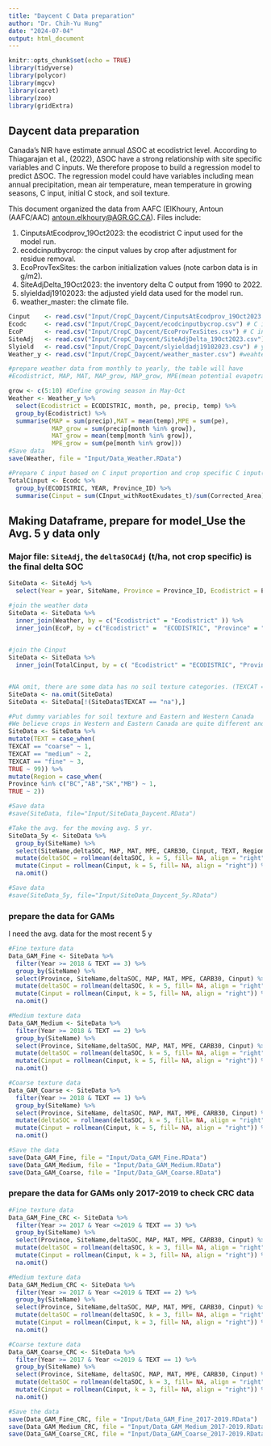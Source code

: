 ```yaml
---
title: "Daycent C Data preparation"
author: "Dr. Chih-Yu Hung"
date: "2024-07-04"
output: html_document
---
```



```r
knitr::opts_chunk$set(echo = TRUE)
library(tidyverse)
library(polycor)
library(mgcv)
library(caret)
library(zoo)
library(gridExtra)
```

## Daycent data preparation

Canada’s NIR have estimate annual ΔSOC at ecodistrict level. According to Thiagarajan et al., (2022), ΔSOC have a strong relationship with site specific variables and C inputs. We therefore propose to build a regression model to predict ΔSOC. The regression model could have variables including mean annual precipitation, mean air temperature, mean temperature in growing seasons, C input, initial C stock, and soil texture. 

This document organized the data from AAFC (ElKhoury, Antoun (AAFC/AAC) <antoun.elkhoury@AGR.GC.CA>).
Files include:

1) CinputsAtEcodprov_19Oct2023: the ecodistrict C input used for the model run.
2) ecodcinputbycrop:            the cinput values by crop after adjustment for residue removal.
3) EcoProvTexSites:             the carbon initialization values (note carbon data is in g/m2).
4) SiteAdjDelta_19Oct2023:      the inventory delta C output from 1990 to 2022.
5) slyieldadj19102023:          the adjusted yield data used for the model run.
6) weather_master:              the climate file.

```r
Cinput    <- read.csv("Input/CropC_Daycent/CinputsAtEcodprov_19Oct2023.csv") #C input proportion not crop specific
Ecodc     <- read.csv("Input/CropC_Daycent/ecodcinputbycrop.csv") # C input crop specific 
EcoP      <- read.csv("Input/CropC_Daycent/EcoProvTexSites.csv") # C ini values
SiteAdj   <- read.csv("Input/CropC_Daycent/SiteAdjDelta_19Oct2023.csv") # Delta C not crop specific
Slyield   <- read.csv("Input/CropC_Daycent/slyieldadj19102023.csv") # yield data, no need
Weather_y <- read.csv("Input/CropC_Daycent/weather_master.csv") #weahter

#prepare weather data from monthly to yearly, the table will have
#Ecodistrict, MAP, MAT, MAP_grow, MAP_grow, MPE(mean potential evapotranspiration) and MPE_grow. The _grow means average values in May-Oct. 

grow <- c(5:10) #Define growing season in May-Oct
Weather <- Weather_y %>%
  select(Ecodistrict = ECODISTRIC, month, pe, precip, temp) %>%
  group_by(Ecodistrict) %>%
  summarise(MAP = sum(precip),MAT = mean(temp),MPE = sum(pe),
            MAP_grow = sum(precip[month %in% grow]),
            MAT_grow = mean(temp[month %in% grow]),
            MPE_grow = sum(pe[month %in% grow]))
#Save data
save(Weather, file = "Input/Data_Weather.RData")                           

#Prepare C input based on C input proportion and crop specific C input(t)
TotalCinput <- Ecodc %>%
  group_by(ECODISTRIC, YEAR, Province_ID) %>%
  summarise(Cinput = sum(CInput_withRootExudates_t)/sum(Corrected_Area))
```


## Making Dataframe, prepare for model_Use the Avg. 5 y data only

### Major file: `SiteAdj`, the `deltaSOCAdj` (t/ha, not crop specific) is the final delta SOC

```r

SiteData <- SiteAdj %>%
  select(Year = year, SiteName, Province = Province_ID, Ecodistrict = ECODISTRIC, Area = Area_per_site_Ha, deltaSOC = deltaSOCAdj )

#join the weather data
SiteData <- SiteData %>%
  inner_join(Weather, by = c("Ecodistrict" = "Ecodistrict" )) %>%
  inner_join(EcoP, by = c("Ecodistrict" =  "ECODISTRIC", "Province" = "PROVINCE","SiteName" = "sitename"))
  

#join the Cinput
SiteData <- SiteData %>%
  inner_join(TotalCinput, by = c( "Ecodistrict" = "ECODISTRIC", "Province" = "Province_ID", "Year" = "YEAR"))


#NA omit, there are some data has no soil texture categories. (TEXCAT = na)
SiteData <- na.omit(SiteData)
SiteData <- SiteData[!(SiteData$TEXCAT == "na"),]

#Put dummy variables for soil texture and Eastern and Western Canada
#We believe crops in Western and Eastern Canada are quite different and have different C/N that could influence delta SOC
SiteData <- SiteData %>%
mutate(TEXT = case_when(
TEXCAT == "coarse" ~ 1,
TEXCAT == "medium" ~ 2,
TEXCAT == "fine" ~ 3,
TRUE ~ 99)) %>%
mutate(Region = case_when(
Province %in% c("BC","AB","SK","MB") ~ 1,
TRUE ~ 2))

#Save data
#save(SiteData, file="Input/SiteData_Daycent.RData")

#Take the avg. for the moving avg. 5 yr. 
SiteData_5y <- SiteData %>%
  group_by(SiteName) %>%
  select(SiteName,deltaSOC, MAP, MAT, MPE, CARB30, Cinput, TEXT, Region) %>%
  mutate(deltaSOC = rollmean(deltaSOC, k = 5, fill= NA, align = "right")) %>%
  mutate(Cinput = rollmean(Cinput, k = 5, fill= NA, align = "right")) %>%
  na.omit()

#Save data
#save(SiteData_5y, file="Input/SiteData_Daycent_5y.RData")
```



### prepare the data for GAMs

I need the avg. data for the most recent 5 y

```r
#Fine texture data
Data_GAM_Fine <- SiteData %>%
  filter(Year >= 2018 & TEXT == 3) %>%
  group_by(SiteName) %>%
  select(Province, SiteName,deltaSOC, MAP, MAT, MPE, CARB30, Cinput) %>%
  mutate(deltaSOC = rollmean(deltaSOC, k = 5, fill= NA, align = "right")) %>%
  mutate(Cinput = rollmean(Cinput, k = 5, fill= NA, align = "right")) %>%
  na.omit()

#Medium texture data
Data_GAM_Medium <- SiteData %>%
  filter(Year >= 2018 & TEXT == 2) %>%
  group_by(SiteName) %>%
  select(Province, SiteName,deltaSOC, MAP, MAT, MPE, CARB30, Cinput) %>%
  mutate(deltaSOC = rollmean(deltaSOC, k = 5, fill= NA, align = "right")) %>%
  mutate(Cinput = rollmean(Cinput, k = 5, fill= NA, align = "right")) %>%
  na.omit()

#Coarse texture data
Data_GAM_Coarse <- SiteData %>%
  filter(Year >= 2018 & TEXT == 1) %>%
  group_by(SiteName) %>%
  select(Province, SiteName, deltaSOC, MAP, MAT, MPE, CARB30, Cinput) %>%
  mutate(deltaSOC = rollmean(deltaSOC, k = 5, fill= NA, align = "right")) %>%
  mutate(Cinput = rollmean(Cinput, k = 5, fill= NA, align = "right")) %>%
  na.omit()

#Save the data 
save(Data_GAM_Fine, file = "Input/Data_GAM_Fine.RData")
save(Data_GAM_Medium, file = "Input/Data_GAM_Medium.RData")
save(Data_GAM_Coarse, file = "Input/Data_GAM_Coarse.RData")

```


### prepare the data for GAMs only 2017-2019 to check CRC data

```r
#Fine texture data
Data_GAM_Fine_CRC <- SiteData %>%
  filter(Year >= 2017 & Year <=2019 & TEXT == 3) %>%
  group_by(SiteName) %>%
  select(Province, SiteName,deltaSOC, MAP, MAT, MPE, CARB30, Cinput) %>%
  mutate(deltaSOC = rollmean(deltaSOC, k = 3, fill= NA, align = "right")) %>%
  mutate(Cinput = rollmean(Cinput, k = 3, fill= NA, align = "right")) %>%
  na.omit()

#Medium texture data
Data_GAM_Medium_CRC <- SiteData %>%
  filter(Year >= 2017 & Year <=2019 & TEXT == 2) %>%
  group_by(SiteName) %>%
  select(Province, SiteName,deltaSOC, MAP, MAT, MPE, CARB30, Cinput) %>%
  mutate(deltaSOC = rollmean(deltaSOC, k = 3, fill= NA, align = "right")) %>%
  mutate(Cinput = rollmean(Cinput, k = 3, fill= NA, align = "right")) %>%
  na.omit()

#Coarse texture data
Data_GAM_Coarse_CRC <- SiteData %>%
  filter(Year >= 2017 & Year <=2019 & TEXT == 1) %>%
  group_by(SiteName) %>%
  select(Province, SiteName, deltaSOC, MAP, MAT, MPE, CARB30, Cinput) %>%
  mutate(deltaSOC = rollmean(deltaSOC, k = 3, fill= NA, align = "right")) %>%
  mutate(Cinput = rollmean(Cinput, k = 3, fill= NA, align = "right")) %>%
  na.omit()

#Save the data 
save(Data_GAM_Fine_CRC, file = "Input/Data_GAM_Fine_2017-2019.RData")
save(Data_GAM_Medium_CRC, file = "Input/Data_GAM_Medium_2017-2019.RData")
save(Data_GAM_Coarse_CRC, file = "Input/Data_GAM_Coarse_2017-2019.RData")

```